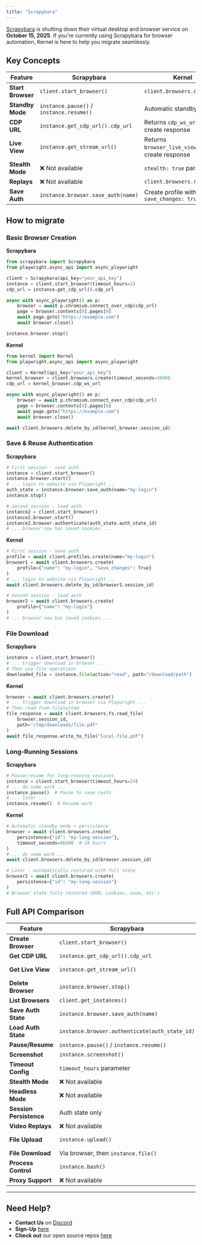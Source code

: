 ```yaml
---
title: "Scrapybara"
---
```


[Scrapybara](https://scrapybara.com/) is shutting down their virtual desktop and browser service on **October 15, 2025**. If you're currently using Scrapybara for browser automation, Kernel is here to help you migrate seamlessly.

## Key Concepts

| Feature | Scrapybara | Kernel |
|---------|-----------|--------|
| **Start Browser** | `client.start_browser()` | `client.browsers.create()` |
| **Standby Mode** | `instance.pause()` / `instance.resume()` | Automatic standby mode |
| **CDP URL** | `instance.get_cdp_url().cdp_url` | Returns `cdp_ws_url` in create response |
| **Live View** | `instance.get_stream_url()` | Returns `browser_live_view_url` in create response |
| **Stealth Mode** | ❌ Not available | `stealth: true` parameter |
| **Replays** | ❌ Not available | `client.browsers.replays.*` |
| **Save Auth** | `instance.browser.save_auth(name)` | Create profile with `save_changes: true` |

## How to migrate

### Basic Browser Creation

**Scrapybara**
```python
from scrapybara import Scrapybara
from playwright.async_api import async_playwright

client = Scrapybara(api_key="your_api_key")
instance = client.start_browser(timeout_hours=1)
cdp_url = instance.get_cdp_url().cdp_url

async with async_playwright() as p:
    browser = await p.chromium.connect_over_cdp(cdp_url)
    page = browser.contexts[0].pages[0]
    await page.goto("https://example.com")
    await browser.close()

instance.browser.stop()
```

**Kernel**
```python
from kernel import Kernel
from playwright.async_api import async_playwright

client = Kernel(api_key="your_api_key")
kernel_browser = client.browsers.create(timeout_seconds=3600)
cdp_url = kernel_browser.cdp_ws_url

async with async_playwright() as p:
    browser = await p.chromium.connect_over_cdp(cdp_url)
    page = browser.contexts[0].pages[0]
    await page.goto("https://example.com")
    await browser.close()

await client.browsers.delete_by_id(kernel_browser.session_id)
```

### Save & Reuse Authentication

**Scrapybara**
```python
# First session - save auth
instance = client.start_browser()
instance.browser.start()
# ... login to website via Playwright ...
auth_state = instance.browser.save_auth(name="my-login")
instance.stop()

# Second session - load auth
instance2 = client.start_browser()
instance2.browser.start()
instance2.browser.authenticate(auth_state.auth_state_id)
# ... browser now has saved cookies ...
```

**Kernel**
```python
# First session - save auth
profile = await client.profiles.create(name="my-login")
browser1 = await client.browsers.create(
    profile={"name": "my-login", "save_changes": True}
)
# ... login to website via Playwright ...
await client.browsers.delete_by_id(browser1.session_id)

# Second session - load auth
browser2 = await client.browsers.create(
    profile={"name": "my-login"}
)
# ... browser now has saved cookies ...
```

### File Download

**Scrapybara**
```python
instance = client.start_browser()
# ... trigger download in browser ...
# Then use file operations
downloaded_file = instance.file(action="read", path="/download/path")
```

**Kernel**
```python
browser = await client.browsers.create()
# ... trigger download in browser via Playwright ...
# Then read from filesystem
file_response = await client.browsers.fs.read_file(
    browser.session_id,
    path="/tmp/downloads/file.pdf"
)
await file_response.write_to_file("local-file.pdf")
```

### Long-Running Sessions

**Scrapybara**
```python
# Pause/resume for long-running sessions
instance = client.start_browser(timeout_hours=24)
# ... do some work ...
instance.pause()  # Pause to save costs
# ... later ...
instance.resume()  # Resume work
```

**Kernel**
```python
# Automatic standby mode + persistence
browser = await client.browsers.create(
    persistence={"id": "my-long-session"},
    timeout_seconds=86400  # 24 hours
)
# ... do some work ...
await client.browsers.delete_by_id(browser.session_id)

# Later - automatically restored with full state
browser2 = await client.browsers.create(
    persistence={"id": "my-long-session"}
)
# Browser state fully restored (DOM, cookies, zoom, etc.)
```


## Full API Comparison

| Feature | Scrapybara | Kernel |
|---------|-----------|--------|
| **Create Browser** | `client.start_browser()` | `client.browsers.create()` |
| **Get CDP URL** | `instance.get_cdp_url().cdp_url` | Returns `cdp_ws_url` in create response |
| **Get Live View** | `instance.get_stream_url()` | Returns `browser_live_view_url` in create response |
| **Delete Browser** | `instance.browser.stop()` | `client.browsers.deleteByID(session_id)` |
| **List Browsers** | `client.get_instances()` | `client.browsers.list()` |
| **Save Auth State** | `instance.browser.save_auth(name)` | Create profile with `save_changes: true` |
| **Load Auth State** | `instance.browser.authenticate(auth_state_id)` | `client.browsers.create({ profile: { name } })` |
| **Pause/Resume** | `instance.pause()` / `instance.resume()` | Automatic standby mode |
| **Screenshot** | `instance.screenshot()` | Use Playwright or Puppeteer |
| **Timeout Config** | `timeout_hours` parameter | `timeout_seconds` parameter |
| **Stealth Mode** | ❌ Not available | `stealth: true` parameter |
| **Headless Mode** | ❌ Not available | `headless: true` parameter |
| **Session Persistence** | Auth state only | Full state via `persistence: { id }` |
| **Video Replays** | ❌ Not available | `client.browsers.replays.*` |
| **File Upload** | `instance.upload()` | `client.browsers.fs.upload()` or Playwright |
| **File Download** | Via browser, then `instance.file()` | `client.browsers.fs.readFile()` |
| **Process Control** | `instance.bash()` | `client.browsers.process.*` |
| **Proxy Support** | ❌ Not available | `proxy_id` parameter + `client.proxies.*` |

---

## Need Help?

* **Contact Us** on [Discord](https://discord.gg/FBrveQRcud)
* **Sign-Up** [here](https://dashboard.onkernel.com/sign-up)
* **Check out** our open source repos [here](https://github.com/onkernel/kernel-images)


